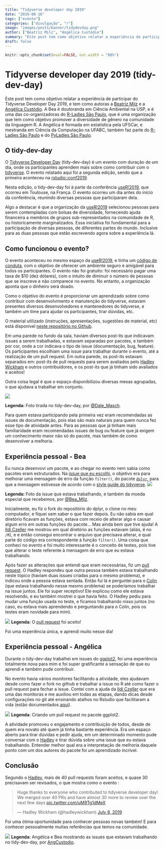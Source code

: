 ```yaml
---
title: "Tidyverse developer day 2019"
date: "2019-08-16"
tags: ["evento"]
categories: ["divulgação", "r"]
image: "images/posts/banner/tidydevday.png"
author: ["Beatriz Milz", "Angélica Custódio"]
summary: "Este post tem como objetivo relatar a experiência de participar do Tidyverse Developer Day 2019, e tem como autoras a Beatriz Milz e a Angélica Custódio."
draft: false
---
```


```r
knitr::opts_chunk$set(eval=FALSE, out.width = "80%")
```


# Tidyverse developer day 2019 (tidy-dev-day)

Este post tem como objetivo relatar a experiência de participar do Tidyverse Developer Day 2019, e tem como autoras a [Beatriz Milz](https://beatrizmilz.com) e a [Angélica Custódio](https://www.linkedin.com/in/angelicacustodio/). A Bea é doutoranda em Ciência Ambiental na USP, e é uma das co-organizadoras do [R-Ladies São Paulo](https://www.meetup.com/rladies-sao-paulo/), que é uma organização que tem como objetivo promover a diversidade de gênero na comunidade da linguagem R. A Angélica é formada em estatística pela UFSCar, e mestranda em Ciência da Computação na UFABC, também faz parte do [R-Ladies São Paulo](https://www.meetup.com/rladies-sao-paulo/) e do [PyLadies São Paulo](https://www.meetup.com/PyLadiesSP/). 


## O tidy-dev-day
O [Tidyverse Developer Day](https://github.com/tidyverse/dev-day-2019) (tidy-dev-day) é um evento com duração de um dia, onde os participantes aprendem mais sobre como contribuir com o [tidyverse](https://www.tidyverse.org/). O evento relatado aqui foi a segunda edição, sendo que a primeira aconteceu na [rstudio::conf2019](https://resources.rstudio.com/tidyverse/tidyverse-developer-day-2019). 

Nesta edição, o tidy-dev-day foi à parte da conferência [useR!2019](https://user2019.r-project.org/), que ocorreu em Toulouse, na França. O evento ocorreu um dia antes do início da conferência, reunindo diversas pessoas que participaram dela. 

Algo a destacar é que a organização da [useR!2019](https://user2019.r-project.org/) selecionou pessoas para serem contempladas com bolsas de diversidade, fornecendo ajuda financeira a membros de grupos sub-representados na comunidade de R, ou historicamente marginalizados. Essa iniciativa foi fundamental para a participação de diversas pessoas, de diferentes partes do mundo. Inclusive para as duas pessoas que estão escrevendo agora sobre a experiência lá.

## Como funcionou o evento? 
O evento aconteceu no mesmo espaço da [useR!2019](https://user2019.r-project.org/), e tinha um [código de conduta](https://github.com/tidyverse/dev-day-2019/blob/master/CODE_OF_CONDUCT.md), com o objetivo de oferecer um ambiente seguro e amigável para todos os participantes. O evento não foi gratuito: foi necessário pagar uma taxa de $10 (dez dólares), com o intuito de diminuir o número de pessoas que se inscreve e não comparece no evento. No entanto, a organização aponta que o dinheiro será doado.

Como o objetivo do evento é proporcionar um aprendizado sobre como contribuir com desenvolvimento e manutenção do tidyverse, estavam presentes diversos desenvolvedores e mantenedores do tidyverse, e também um time para ajudar os participantes, tirar dúvidas, etc. 

O material utilizado (instruções, apresentações, sugestões de material, etc) está disponível [neste repositório no Github](https://github.com/tidyverse/dev-day-2019). 

Em uma parede no fundo da sala, haviam diversos post-its que indicavam issues a serem trabalhadas, e estavam separadas por pacotes, e também por cor, onde a cor indicava o tipo de issue (documentação, bug, feature). Os participantes escolhiam uma issue para trabalhar durante o evento, até a realização de um pull request. Em outra parede, os post-its estavam separados em: post-its de pull requests para serem avaliados pelo [Hadley Wickham](http://hadley.nz/) e outros contribuidores, e os post-its que já tinham sido avaliados e aceitos! 

Outra coisa legal é que o espaço disponibilizou diversas mesas agrupadas, o que ajudava a trabalhar em conjunto.

![](https://i.imgur.com/Oz6x6GY.jpg)

**Legenda:** Foto tirada no tidy-dev-day, por [@Dale_Masch](https://twitter.com/Dale_Masch).

Para quem estava participando pela primeira vez eram recomendadas as issues de documentação, pois elas são mais naturais para quem nunca fez esse tipo de atividade antes. Para as pessoas que já tinham mais familiaridade eram recomendadas issues de bug ou feature que já exigem um conhecimento maior não só do pacote, mas também de como desenvolver a melhoria.


## Experiência pessoal - Bea

Eu nunca desenvovi um pacote, e ao chegar no evento nem sabia como pacotes eram estruturados.
Na [issue que eu escolhi](https://github.com/tidyverse/dplyr/issues/3698), o objetivo era para melhorar uma mensagem de erro da função `filter()`, do pacote [`dplyr`](https://dplyr.tidyverse.org/), para que a mensagem estivesse de acordo com o [style guide do tidyverse](https://style.tidyverse.org/). 
![](https://i.imgur.com/VYgvY7k.jpg)

**Legenda:** Foto da issue que estava trabalhando, e também da moeda especial que recebemos, por [@Bea_Milz](https://twitter.com/Bea_Milz).

Inicialmente, eu fiz o fork do repositório do dplyr, o clone no meu computador, e fiquei sem saber o que fazer depois. Eu não sabia em qual diretório ficavam as funções, estava com receio de alterar algo e causar algum erro em outras funções do pacote... Mas ainda bem que tive ajuda! A [Ildi Czeller](https://ildiczeller.com/) me mostrou em qual diretório as funções estavam (aliás, é no `/R`), e e então consegui encontrar o arquivo que precisava alterar, e qual parte do código era correspondente à função `filter()`. 
Uma coisa que conheci no evento e foi muito interessante é o conceito de testes, pois tive que alterar o teste referente à mensagem de erro que eu estava trabalhando.

Após fazer as alterações que entendi que eram necessárias, fiz um [pull request](https://github.com/tidyverse/dplyr/pull/4477). O Hadley respondeu que outra pessoa também estava trabalhando neste tópico (haviam duas issues criadas para o mesmo problema), e indicou onde a pessoa estava sentada.
Então fui lá e perguntei para o [Colin](https://github.com/rundel) (que estava trabalhando nesse mesmo problema) se poderíamos trabalhar na issue juntos. Ele foi super receptivo! Ele explicou como ele estava resolvendo, e eu também mostrei o que havia feito. O Hadley pediu para mudar uma função usada no teste, e ficamos trabalhando nisso juntos (no caso, eu estava mais aprendendo e perguntando para o Colin, pois os testes eram novidade para mim).

![](https://i.imgur.com/zllw6qX.png)
**Legenda:** O [pull request](https://github.com/tidyverse/dplyr/pull/4476) foi aceito!

Foi uma experiência única, e aprendi muito nesse dia! 


## Experiência pessoal - Angélica

Durante o tidy-dev-day trabalhei em issues do [ggplot2](https://ggplot2.tidyverse.org/), foi uma experiência totalmente nova para mim e foi super gratificante a sensação de que eu aprendi e também pude contribuir. 

No evento havia vários monitores facilitando a atividade, eles ajudavam desde como fazer o fork no github e trabalhar a issue no R até como fazer o pull request para fechar a issue. Contei com a ajuda da [Ildi Czeller](https://ildiczeller.com/) que era uma das monitoras e me auxiliou em todas as etapas, dando dicas desde configurações no git até ensinando atalhos no Rstudio que facilitaram a vida (estão documentados [aqui](https://support.rstudio.com/hc/en-us/articles/200711853-Keyboard-Shortcuts)).


![](https://i.imgur.com/Svktt2C.png)
**Legenda:** Criando um pull request no pacote ggplot2.


A atividade promoveu o engajamento e contribuição de todos, desde de quem era novato até quem já tinha bastante experiência. Era um espaço aberto para tirar dúvidas e pedir ajuda, em um determinado momento pude conversar com o [Hadley](http://hadley.nz/) e tirar dúvida sobre uma issue que eu estava trabalhando. Entender melhor qual era a interpretação de melhoria daquele ponto com um dos autores do pacote foi um aprendizado incrível.

## Conclusão
Segundo o [Hadley](http://hadley.nz/), mais de 40 pull requests foram aceitos, e quase 30 precisavam ser revisados, o que mostra como o evento :

<blockquote class="twitter-tweet" data-lang="en"><p lang="en" dir="ltr">Huge thanks to everyone who contributed to tidyverse developer day! We merged over 40 PRs and have almost 30 more to review over the next few days <a href="https://t.co/uM9Tg1dMeX">pic.twitter.com/uM9Tg1dMeX</a></p>&mdash; Hadley Wickham (@hadleywickham) <a href="https://twitter.com/hadleywickham/status/1148252922272190464?ref_src=twsrc%5Etfw">July 8, 2019</a></blockquote>
<script async src="https://platform.twitter.com/widgets.js" charset="utf-8"></script>
    
    
Foi uma ótima oportunidade para conhecer pessoas novas também! E para conhecer pessoalmente muitas referências que temos na comunidade.

![](https://i.imgur.com/oWtQFxi.jpg)
**Legenda:** Angélica e Bea mostrando as issues que estavam trabalhando no tidy-dev-day, por [AngCustodio](https://twitter.com/angcustodio).











